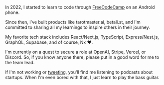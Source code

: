 In 2022, I started to learn to code through [FreeCodeCamp](https://www.freecodecamp.org) on an Android phone.

Since then, I've built products like tarotmaster.ai, betali.st, and I'm committed to sharing all my learnings to inspire others in their journey.

My favorite tech stack includes React/Next.js, TypeScript, Express/Nest.js, GraphQL, Supabase, and of course, Nx ❤️.

I'm currently on a quest to secure a role at OpenAI, Stripe, Vercel, or Discord. So, if you know anyone there, please put in a good word for me to the team lead.

If I'm not working or [tweeting](https://twitter.com/devodii_), you'll find me listening to podcasts about startups. When I'm even bored with that, I just learn to play the bass guitar.
